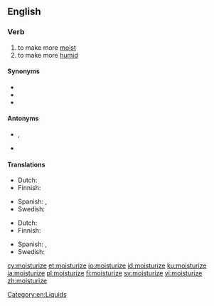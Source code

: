 ==English==

===Verb===
{{en-verb|moisturiz}}

# to make more [[moist]]
# to make more [[humid]]

====Synonyms====
* {{l|en|moisten}}
* {{l|en|moisturise}}
* {{l|en|humidify}}

====Antonyms====
* {{l|en|dry}}, {{l|en|desiccate}}
* {{l|en|dehumidify}}

====Translations====
{{trans-top|to make more moist}}
* Dutch: {{t+|nl|bevochtigen}}
* Finnish: {{t+|fi|kosteuttaa}}
{{trans-mid}}
* Spanish: {{t+|es|humidificar}}, {{t+|es|humedecer}}
* Swedish: {{t+|sv|fukta}}
{{trans-bottom}}

{{trans-top|to make more humid}}
* Dutch: {{t|nl|natmaken}}
* Finnish: {{t+|fi|kosteuttaa}}
{{trans-mid}}
* Spanish: {{t+|es|humidificar}}, {{t+|es|humedecer}}
* Swedish: {{t+|sv|fukta}}
{{trans-bottom}}

[[Category:en:Liquids]]

[[cy:moisturize]]
[[et:moisturize]]
[[io:moisturize]]
[[id:moisturize]]
[[ku:moisturize]]
[[ja:moisturize]]
[[pl:moisturize]]
[[fi:moisturize]]
[[sv:moisturize]]
[[vi:moisturize]]
[[zh:moisturize]]